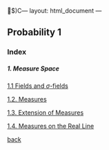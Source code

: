 $)C---
layout: html_document
---


## Probability 1

### Index



##### 1. Measure Space
[1.1 Fields and $\sigma$-fields](./prob1/1_1.html)

[1.2. Measures](./prob1/1_2.html)

[1.3. Extension of Measures](./prob1/1_3.html)

[1.4. Measures on the Real Line](./prob1/1_4.html)

[back](./)
